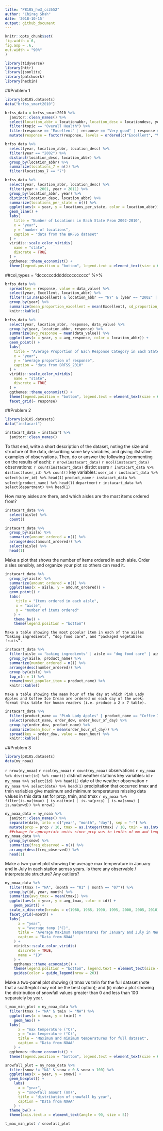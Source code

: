 ```yaml
---
title: "P8105_hw3_cs3652"
author: "Chirag Shah"
date: '2018-10-15'
output: github_document
---
```


```r
knitr::opts_chunk$set(
fig.width = 6,
fig.asp = .6,
out.width = "90%"
)
```

```r
library(tidyverse)
library(httr)
library(jsonlite)
library(patchwork)
library(hexbin)
```

##Problem 1

```r
library(p8105.datasets)
data("brfss_smart2010")

brfss_data = brfss_smart2010 %>% 
  janitor::clean_names() %>% 
  select(location_abbr = locationabbr, location_desc = locationdesc, year, topic, response, data_value) %>% 
  filter(topic == "Overall Health") %>% 
  filter(response == "Excellent" | response == "Very good" | response == "Good" | response == "Fair" | response == "Poor") %>% 
  mutate(response = factor(response, levels = ordered(c("Excellent", "Very good", "Good", "Fair", "Poor"))))
```

```r
brfss_data %>% 
  select(year, location_abbr, location_desc) %>% 
  filter(year == "2002") %>% 
  distinct(location_desc, location_abbr) %>% 
  group_by(location_abbr) %>% 
  summarize(locations_7 = n()) %>% 
  filter(locations_7 == "7")
```

```r
brfss_data %>% 
  select(year, location_abbr, location_desc) %>% 
  filter(year > 2001, year < 2011) %>% 
  group_by(location_abbr, year) %>% 
  distinct(location_desc, location_abbr) %>% 
  summarize(locations_per_state = n()) %>%
  ggplot(aes(x = year, y = locations_per_state, color = location_abbr)) +
  geom_line() +
  labs(
    title = "Number of Locations in Each State From 2002-2010",
    x = "year",
    y = "number of locations",
    caption = "data from the BRFSS dataset"
  ) +
  viridis::scale_color_viridis(
    name = "state", 
    discrete = TRUE
  ) + 
  ggthemes::theme_economist() +
  theme(legend.position = "bottom", legend.text = element_text(size = 6), legend.key.size = unit(2, "point"))
```

##col_types = "dccccccdddddccccccccc" %>% 

```r
brfss_data %>%
  spread(key = response, value = data_value) %>%
  select(year, Excellent, location_abbr) %>% 
  filter(!is.na(Excellent) & location_abbr == "NY" & (year == "2002" | year == "2006" | year == "2010")) %>%
  group_by(year) %>% 
  summarize(mean_proportion_excellent = mean(Excellent), sd_proportion_excellent = sd(Excellent)) %>% 
  knitr::kable()
```

```r
brfss_data %>% 
  select(year, location_abbr, response, data_value) %>% 
  group_by(year, location_abbr, response) %>% 
  summarize(avg_response = mean(data_value)) %>% 
  ggplot(aes(x = year, y = avg_response, color = location_abbr)) + 
  geom_point() +
  labs(
    title = "Average Proportion of Each Response Category in Each State Over Time",
    x = "year",
    y = "average proportion of response",
    caption = "data from BRFSS_2010"
  ) +
  viridis::scale_color_viridis(
    name = "state", 
    discrete = TRUE
  ) + 
  ggthemes::theme_economist() + 
  theme(legend.position = "bottom", legend.text = element_text(size = 6), legend.key.size = unit(2, "point")) +
  facet_grid(~ response) 
```

##Problem 2

```r
library(p8105.datasets)
data("instacart")

instacart_data = instacart %>% 
  janitor::clean_names()
```


To that end, write a short description of the dataset, noting the size and structure of the data, describing some key variables, and giving illstrative examples of observations. Then, do or answer the following (commenting on the results of each):
`r nrow(instacart_data)` `r ncol(instacart_data)` observations: `r count(instacart_data)` distict users `r instacart_data %>% distinct(user_id) %>% count()` 
key variables: `user_id` `r instacart_data %>% select(user_id) %>% head(1)`
`product_name` `r instacart_data %>% select(product_name) %>% head(1)`
`department` `r instacart_data %>% select(department) %>% head(1)`

How many aisles are there, and which aisles are the most items ordered from?

```r
instacart_data %>% 
  select(aisle) %>% 
  count()

instacart_data %>% 
  group_by(aisle) %>% 
  summarize(amount_ordered = n()) %>% 
  arrange(desc(amount_ordered)) %>% 
  select(aisle) %>% 
  head(1)
```

Make a plot that shows the number of items ordered in each aisle. Order aisles sensibly, and organize your plot so others can read it.
```r
instacart_data %>% 
  group_by(aisle) %>% 
  summarize(amount_ordered = n()) %>% 
  ggplot(aes(x = aisle, y = amount_ordered)) + 
  geom_point() +
  labs(
     title = "Items ordered in each aisle",
     x = "aisle",
     y = "number of items ordered"
    ) +
    theme_bw() +
    theme(legend.position = "bottom")
```

    Make a table showing the most popular item in each of the aisles “baking ingredients”, “dog food care”, and “packaged vegetables fruits”.
    
```r
instacart_data %>% 
  filter(aisle == "baking ingredients" | aisle == "dog food care" | aisle == "packaged vegetables fruits") %>% 
  group_by(aisle, product_name) %>% 
  summarize(number_ordered = n()) %>% 
  arrange(desc(number_ordered)) %>% 
  group_by(aisle) %>% 
  top_n(n = 1) %>% 
  rename(most_popular_item = product_name) %>% 
  knitr::kable()
```

    Make a table showing the mean hour of the day at which Pink Lady Apples and Coffee Ice Cream are ordered on each day of the week; format this table for human readers (i.e. produce a 2 x 7 table).

```r
instacart_data %>% 
  filter(product_name == "Pink Lady Apples" | product_name == "Coffee Ice Cream") %>% 
  select(product_name, order_dow, order_hour_of_day) %>% 
  group_by(order_dow, product_name) %>% 
  summarize(mean_hour = mean(order_hour_of_day)) %>% 
  spread(key = order_dow, value = mean_hour) %>% 
  knitr::kable()
```

##Problem 3 

```r
library(p8105.datasets)
data(ny_noaa)
```

`r nrow(ny_noaa)`
`r ncol(ny_noaa)` 
`r count(ny_noaa)` observations
`r ny_noaa %>% distinct(id) %>% count()` distinct weather stations
key variables: id `r ny_noaa %>% select(id) %>% head(1)` 
date of the weather observation `r ny_noaa %>% select(date) %>% head(1)`
precipitation that occurred 
tmax and tmin variables give maximum and minimum temperatures
missing data values in this data set for prcp, tmin, and tmax `r ny_noaa %>% filter(is.na(tmax) | is.na(tmin) | is.na(prcp) | is.na(snow) | is.na(snwd)) %>% nrow()` 

```r
ny_noaa_data = ny_noaa %>%
  janitor::clean_names() %>% 
  separate(date, into = c("year", "month", "day"), sep = "-") %>%
  mutate(prcp = prcp / 10, tmax = as.integer(tmax) / 10, tmin = as.integer(tmin) / 10)
  ##change to appropriate units since prcp was in tenths of mm and temperatures were in tenths of degrees celcius 
ny_noaa_data %>% 
  group_by(snow) %>% 
  summarize(freq_observed = n()) %>% 
  arrange(desc(freq_observed)) %>% 
  head(1)
```

Make a two-panel plot showing the average max temperature in January and in July in each station across years. Is there any observable / interpretable structure? Any outliers?

```r
ny_noaa_data %>% 
  filter(tmax != "NA", (month == "01" | month == "07")) %>% 
  group_by(id, year, month) %>% 
  summarize(avg_tmax = mean(tmax)) %>%
  ggplot(aes(x = year, y = avg_tmax, color = id)) +
    geom_point() +
  scale_x_discrete(breaks = c(1980, 1985, 1990, 1995, 2000, 2005, 2010)) +
  facet_grid(~month) +  
  labs(
      x = "year",
      y = "average temp (°C)",
      title = "Average Maximum Temperatures for January and July in New York Weather Stations Over Time",
      caption = "Data from NOAA"
    ) +
    viridis::scale_color_viridis(
      discrete = TRUE,
      name = "ID"
    ) +
    ggthemes::theme_economist() +
    theme(legend.position = "bottom", legend.text = element_text(size = 6), legend.key.size = unit(2, "point")) +
    guides(color = guide_legend(nrow = 20))
```

Make a two-panel plot showing (i) tmax vs tmin for the full dataset (note that a scatterplot may not be the best option); and (ii) make a plot showing the distribution of snowfall values greater than 0 and less than 100 separately by year.

```r
t_max_min_plot = ny_noaa_data %>% 
  filter(tmax != "NA" & tmin != "NA") %>% 
  ggplot(aes(x = tmax, y = tmin)) + 
    geom_hex() + 
  labs(
      x = "max temperature (°C)",
      y = "min temperature (°C)",
      title = "Maximum and minimum temperatures for full dataset",
      caption = "Data from NOAA"
    ) + 
  ggthemes::theme_economist() +
  theme(legend.position = "bottom", legend.text = element_text(size = 6), legend.key.size = unit(2, "point"))

snowfall_plot = ny_noaa_data %>% 
  filter(snow != "NA" & snow > 0 & snow < 100) %>% 
  ggplot(aes(x = year, y = snow)) +
  geom_boxplot() +
    labs(
      x = "year",
      y = "snowfall amount (mm)",
      title = "distribution of snowfall by year",
      caption = "Data from NOAA"
    ) + 
  theme_bw() +
  theme(axis.text.x = element_text(angle = 90, size = 5))

t_max_min_plot / snowfall_plot
```


